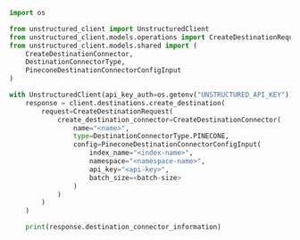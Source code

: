 ```python Python SDK
import os

from unstructured_client import UnstructuredClient
from unstructured_client.models.operations import CreateDestinationRequest
from unstructured_client.models.shared import (
    CreateDestinationConnector,
    DestinationConnectorType,
    PineconeDestinationConnectorConfigInput
)

with UnstructuredClient(api_key_auth=os.getenv("UNSTRUCTURED_API_KEY")) as client:
    response = client.destinations.create_destination(
        request=CreateDestinationRequest(
            create_destination_connector=CreateDestinationConnector(
                name="<name>",
                type=DestinationConnectorType.PINECONE,
                config=PineconeDestinationConnectorConfigInput(
                    index_name="<index-name>", 
                    namespace="<namespace-name>",
                    api_key="<api-key>",
                    batch_size=<batch-size>
                )
            )
        )
    )

    print(response.destination_connector_information)
```